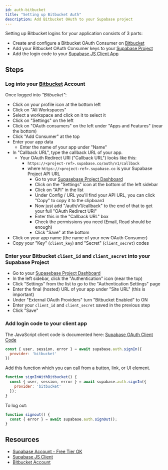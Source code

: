 ```yaml
---
id: auth-bitbucket
title: "Setting up Bitbucket Auth"
description: Add Bitbucket OAuth to your Supabase project
---
```



Setting up Bitbucket logins for your application consists of 3 parts:

* Create and configure a Bitbucket OAuth Consumer on [Bitbucket](https://bitbucket.org)
* Add your Bitbucket OAuth Consumer keys to your [Supabase Project](https://supabase.io)
* Add the login code to your [Supabase JS Client App](https://github.com/supabase/supabase-js)

## Steps

### Log into your [Bitbucket](https://bitbucket.org) Account

Once logged into *"Bitbucket"*:

- Click on your profile icon at the bottom left
- Click on "All Workspaces"
- Select a workspace and click on it to select it
- Click on "Settings" on the left
- Click on "OAuth consumers" on the left under "Apps and Features" (near the bottom)
- Click "Add Consumer" at the top
- Enter your app data
  - Enter the name of your app under "Name"
- In "Callback URL", type the callback URL of your app.
    - Your OAuth Redirect URI ("Callback URL") looks like this:
      - `https://<project-ref>.supabase.co/auth/v1/callback`
      - where `https://<project-ref>.supabase.co` is your Supabase Project API URL
          - Go to your [Supasebase Project Dashboard](https://supabase.io)
          - Click on the "Settings" icon at the bottom of the left sidebar
          - Click on "API" in the list
          - Under Config / URL you'll find your API URL, you can click "Copy" to copy it to the clipboard
          - Now just add "/auth/v1/callback" to the end of that to get your full "OAuth Redirect URI"
          - Enter this in the "Callback URL" box
          - Check the permissions you need (Email, Read should be enough)
          - Click "Save" at the bottom
- Click on your app name (the name of your new OAuth Consumer)
- Copy your "Key" (`client_key`) and "Secret" (`client_secret`) codes

### Enter your Bitbucket `client_id` and `client_secret` into your Supabase Project

- Go to your [Supasebase Project Dashboard](https://supabase.io)
- In the left sidebar, click the "Authentication" icon (near the top)
- Click "Settings" from the list to go to the "Authentication Settings" page
- Enter the final (hosted) URL of your app under "Site URL" (this is important)
- Under "External OAuth Providers" turn "Bitbucket Enabled" to ON
- Enter your `client_id` and `client_secret` saved in the previous step
- Click "Save"

### Add login code to your client app

The JavaScript client code is documented here: [Supabase OAuth Client Code](https://supabase.io/docs/reference/javascript/auth-signin#sign-in-using-third-party-providers)

```js
const { user, session, error } = await supabase.auth.signIn({
  provider: 'bitbucket'
})
```

Add this function which you can call from a button, link, or UI element.

```js
function signInWithBitbucket() {
  const { user, session, error } = await supabase.auth.signIn({
    provider: 'bitbucket'
  });
}
```

To log out:

```js
function signout() {
  const { error } = await supabase.auth.signOut();
}
```

## Resources

* [Supabase Account - Free Tier OK](https://supabase.io)
* [Supabase JS Client](https://github.com/supabase/supabase-js)
* [Bitbucket Account](https://bitbucket.org)
